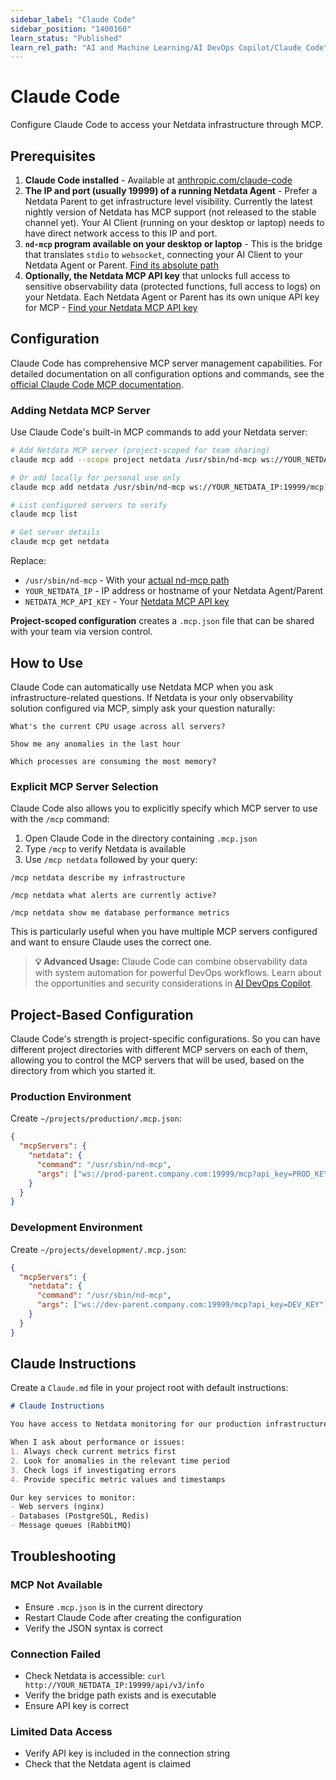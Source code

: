 ```yaml
---
sidebar_label: "Claude Code"
sidebar_position: "1400160"
learn_status: "Published"
learn_rel_path: "AI and Machine Learning/AI DevOps Copilot/Claude Code"
---
```


# Claude Code

Configure Claude Code to access your Netdata infrastructure through MCP.

## Prerequisites

1. **Claude Code installed** - Available at [anthropic.com/claude-code](https://www.anthropic.com/claude-code)
2. **The IP and port (usually 19999) of a running Netdata Agent** - Prefer a Netdata Parent to get infrastructure level visibility. Currently the latest nightly version of Netdata has MCP support (not released to the stable channel yet). Your AI Client (running on your desktop or laptop) needs to have direct network access to this IP and port.
3. **`nd-mcp` program available on your desktop or laptop** - This is the bridge that translates `stdio` to `websocket`, connecting your AI Client to your Netdata Agent or Parent. [Find its absolute path](../chat-with-netdata-mcp/netdata-mcp#finding-the-nd-mcp-bridge)
4. **Optionally, the Netdata MCP API key** that unlocks full access to sensitive observability data (protected functions, full access to logs) on your Netdata. Each Netdata Agent or Parent has its own unique API key for MCP - [Find your Netdata MCP API key](../chat-with-netdata-mcp/netdata-mcp#finding-your-api-key)

## Configuration

Claude Code has comprehensive MCP server management capabilities. For detailed documentation on all configuration options and commands, see the [official Claude Code MCP documentation](https://docs.anthropic.com/en/docs/claude-code/mcp).

### Adding Netdata MCP Server

Use Claude Code's built-in MCP commands to add your Netdata server:

```bash
# Add Netdata MCP server (project-scoped for team sharing)
claude mcp add --scope project netdata /usr/sbin/nd-mcp ws://YOUR_NETDATA_IP:19999/mcp?api_key=NETDATA_MCP_API_KEY

# Or add locally for personal use only
claude mcp add netdata /usr/sbin/nd-mcp ws://YOUR_NETDATA_IP:19999/mcp?api_key=NETDATA_MCP_API_KEY

# List configured servers to verify
claude mcp list

# Get server details
claude mcp get netdata
```

Replace:
- `/usr/sbin/nd-mcp` - With your [actual nd-mcp path](../chat-with-netdata-mcp/netdata-mcp#finding-the-nd-mcp-bridge)
- `YOUR_NETDATA_IP` - IP address or hostname of your Netdata Agent/Parent
- `NETDATA_MCP_API_KEY` - Your [Netdata MCP API key](../chat-with-netdata-mcp/netdata-mcp#finding-your-api-key)

**Project-scoped configuration** creates a `.mcp.json` file that can be shared with your team via version control.

## How to Use

Claude Code can automatically use Netdata MCP when you ask infrastructure-related questions. If Netdata is your only observability solution configured via MCP, simply ask your question naturally:

```
What's the current CPU usage across all servers?

Show me any anomalies in the last hour

Which processes are consuming the most memory?
```

### Explicit MCP Server Selection

Claude Code also allows you to explicitly specify which MCP server to use with the `/mcp` command:

1. Open Claude Code in the directory containing `.mcp.json`
2. Type `/mcp` to verify Netdata is available
3. Use `/mcp netdata` followed by your query:

```
/mcp netdata describe my infrastructure

/mcp netdata what alerts are currently active?

/mcp netdata show me database performance metrics
```

This is particularly useful when you have multiple MCP servers configured and want to ensure Claude uses the correct one.

> **💡 Advanced Usage:** Claude Code can combine observability data with system automation for powerful DevOps workflows. Learn about the opportunities and security considerations in [AI DevOps Copilot](./ai-devops-copilot.mdx).

## Project-Based Configuration

Claude Code's strength is project-specific configurations. So you can have different project directories with different MCP servers on each of them, allowing you to control the MCP servers that will be used, based on the directory from which you started it.

### Production Environment
Create `~/projects/production/.mcp.json`:
```json
{
  "mcpServers": {
    "netdata": {
      "command": "/usr/sbin/nd-mcp",
      "args": ["ws://prod-parent.company.com:19999/mcp?api_key=PROD_KEY"]
    }
  }
}
```

### Development Environment
Create `~/projects/development/.mcp.json`:
```json
{
  "mcpServers": {
    "netdata": {
      "command": "/usr/sbin/nd-mcp",
      "args": ["ws://dev-parent.company.com:19999/mcp?api_key=DEV_KEY"]
    }
  }
}
```

## Claude Instructions

Create a `Claude.md` file in your project root with default instructions:

```markdown
# Claude Instructions

You have access to Netdata monitoring for our production infrastructure.

When I ask about performance or issues:
1. Always check current metrics first
2. Look for anomalies in the relevant time period
3. Check logs if investigating errors
4. Provide specific metric values and timestamps

Our key services to monitor:
- Web servers (nginx)
- Databases (PostgreSQL, Redis)
- Message queues (RabbitMQ)
```

## Troubleshooting

### MCP Not Available
- Ensure `.mcp.json` is in the current directory
- Restart Claude Code after creating the configuration
- Verify the JSON syntax is correct

### Connection Failed
- Check Netdata is accessible: `curl http://YOUR_NETDATA_IP:19999/api/v3/info`
- Verify the bridge path exists and is executable
- Ensure API key is correct

### Limited Data Access
- Verify API key is included in the connection string
- Check that the Netdata agent is claimed